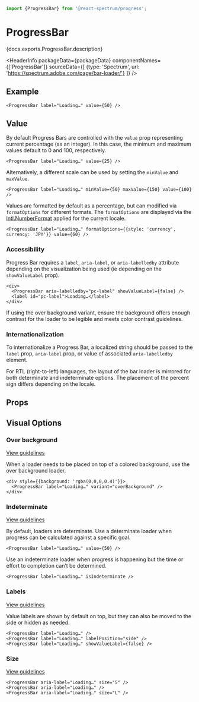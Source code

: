 

```jsx import
import {ProgressBar} from '@react-spectrum/progress';
```

# ProgressBar

<p>{docs.exports.ProgressBar.description}</p>

<HeaderInfo
  packageData={packageData}
  componentNames={['ProgressBar']}
  sourceData={[
    {type: 'Spectrum', url: 'https://spectrum.adobe.com/page/bar-loader/'}
  ]} />

## Example

```tsx example
<ProgressBar label="Loading…" value={50} />
```

## Value

By default Progress Bars are controlled with the `value` prop representing current percentage (as an integer).
In this case, the minimum and maximum values default to 0 and 100, respectively.

```tsx example
<ProgressBar label="Loading…" value={25} />
```

Alternatively, a different scale can be used by setting the `minValue` and `maxValue`.

```tsx example
<ProgressBar label="Loading…" minValue={50} maxValue={150} value={100} />
```

Values are formatted by default as a percentage, but can modified via `formatOptions` for different formats.
The `formatOptions` are displayed via the [Intl.NumberFormat](https://developer.mozilla.org/en-US/docs/Web/JavaScript/Reference/Global_Objects/NumberFormat) applied for the current locale.

```tsx example
<ProgressBar label="Loading…" formatOptions={{style: 'currency', currency: 'JPY'}} value={60} />
```

### Accessibility

Progress Bar requires a `label`, `aria-label`, or `aria-labelledby` attribute depending on the visualization being used (ie depending on the `showValueLabel` prop).

```tsx example
<div>
  <ProgressBar aria-labelledby="pc-label" showValueLabel={false} />
  <label id="pc-label">Loading…</label>
</div>
```

If using the over background variant, ensure the background offers enough contrast for the loader to be legible and meets color contrast guidelines.

### Internationalization

To internationalize a Progress Bar, a localized string should be passed to the `label` prop, `aria-label` prop, or value of associated `aria-labelledby` element.

For RTL (right-to-left) languages, the layout of the bar loader is mirrored for both determinate and indeterminate options.
The placement of the percent sign differs depending on the locale.

## Props

<PropTable component={docs.exports.ProgressBar} links={docs.links} />

## Visual Options

### Over background
[View guidelines](https://spectrum.adobe.com/page/bar-loader/#Over-background)

When a loader needs to be placed on top of a colored background, use the over background loader.

```tsx example
<div style={{background: 'rgba(0,0,0,0.4)'}}>
  <ProgressBar label="Loading…" variant="overBackground" />
</div>
```

### Indeterminate
[View guidelines](https://spectrum.adobe.com/page/bar-loader/#Determinate-or-indeterminate)

By default, loaders are determinate. Use a determinate loader when progress can be calculated against a specific goal.

```tsx example
<ProgressBar label="Loading…" value={50} />
```

Use an indeterminate loader when progress is happening but the time or effort to completion can’t be determined.

```tsx example
<ProgressBar label="Loading…" isIndeterminate />
```

### Labels
[View guidelines](https://spectrum.adobe.com/page/bar-loader/#Label-or-no-label)

Value labels are shown by default on top, but they can also be moved to the side or hidden as needed.

```tsx example
<ProgressBar label="Loading…" />
<ProgressBar label="Loading…" labelPosition="side" />
<ProgressBar label="Loading…" showValueLabel={false} />
```

### Size
[View guidelines](https://spectrum.adobe.com/page/bar-loader/#Size)

```tsx example
<ProgressBar aria-label="Loading…" size="S" />
<ProgressBar aria-label="Loading…" />
<ProgressBar aria-label="Loading…" size="L" />
```
